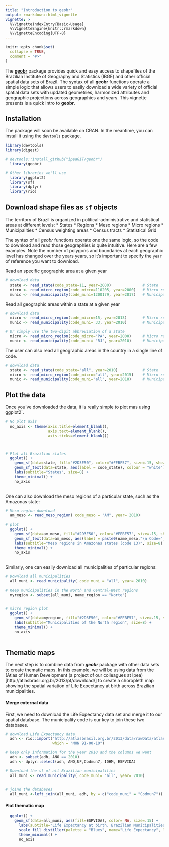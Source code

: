 ```yaml
---
title: "Introduction to geobr"
output: rmarkdown::html_vignette
vignette: >
  %\VignetteIndexEntry{Basic-Usage}
  %\VignetteEngine{knitr::rmarkdown}
  %\VignetteEncoding{UTF-8}
---
```


```r
knitr::opts_chunk$set(
  collapse = TRUE,
  comment = "#>"
)
```

The [**geobr**](https://github.com/ipeaGIT/geobr) package provides quick and easy access to shapefiles of the Brazilian Institute of Geography and Statistics (IBGE) and other official spatial data sets of Brazil. The syntax of all **geobr** functions operate a simple logic that allows users to easily download a wide variety of official spatial data sets with updated geometries, harmonized attributes and geographic projections across geographies and years. This vignette presents is a quick intro to **geobr**.


## Installation

The package will soon be available on CRAN. In the meantime, you can install it using the `devtools` package.

```r
library(devtools)
library(digest)

# devtools::install_github("ipeaGIT/geobr")
  library(geobr)

# Other libraries we'll use
  library(ggplot2)
  library(sf)
  library(dplyr)
  library(rio)

```



## Download shape files as `sf` objects

The territory of Brazil is organized in political-administrative and statistical areas at different levels: 
* States
* Regions
* Meso regions
* Micro regions
* Municipalities
* Census weighting areas
* Census tracts
* Statistical Grid 

The syntax of all *geobr* functions operate one the same logic, so the code to download and read those geographies is quite intuitive. Here are a few examples. Note the number of polygons and boundaries at each geographic level has changed over the years years, so it's important to specify the `year` of reference you want to download.


Read an specific geographic area at a given year
```r
# download data
  state <- read_state(code_state=11, year=2000)              # State
  micro <- read_micro_region(code_micro=110205, year=2000)   # Micro region
  munic <- read_municipality(code_muni=1200179, year=2017)   # Municipality

```


Read all geographic areas within a state at a given year
```r
# download data
  micro <- read_micro_region(code_micro=15, year=2013)       # Micro region
  munic <- read_municipality(code_muni= 33, year=2010)       # Municipality

# Or simply use the two-digit abbreviation of a state
  micro <- read_micro_region(code_micro="PA", year=2000)     # Micro region
  munic <- read_municipality(code_muni= "RJ", year=2010)     # Municipality

```


The user can also read all geographic areas in the country in a single line of code.
```r
# download data
  state <- read_state(code_state="all", year=2010)           # State
  micro <- read_micro_region(code_micro="all", year=2015)    # Micro region
  munic <- read_municipality(code_muni="all", year=2018)     # Municipality

```


## Plot the data


Once you've downloaded the data, it is really simple to plot mas using ggplot2`.


```r

# No plot axis
  no_axis <- theme(axis.title=element_blank(),
                   axis.text=element_blank(),
                   axis.ticks=element_blank())



# Plot all Brazilian states
  ggplot() + 
    geom_sf(data=state, fill="#2D3E50", color="#FEBF57", size=.15, show.legend = FALSE) + 
    geom_sf_text(data=state, aes(label = code_state), colour = "white") +
    labs(subtitle="States", size=8) + 
    theme_minimal() +
    no_axis
  
```

One can also download the meso regions of a particular state, such as the Amazonas state:

```r
# Meso region download
  am_meso <- read_meso_region( code_meso = "AM", year= 2010)
  
# plot
  ggplot() +
    geom_sf(data=am_meso, fill="#2D3E50", color="#FEBF57", size=.15, show.legend = FALSE) +
    geom_sf_text(data=am_meso, aes(label = paste0(name_meso,"\n Code=",code_meso)), colour = "white",size = 2.6) +
    labs(subtitle="Meso regions in Amazonas states (code 13)", size=8) + 
    theme_minimal() +
    no_axis
  
```
Similarly, one can easily download all municipalities of particular regions:


```r
# Download all municipalities
  all_muni <- read_municipality( code_muni = "all", year= 2010)
  
# Keep municipalities in the North and Central-West regions
  myregion <- subset(all_muni, name_region == "Norte")
    

# micro region plot
  ggplot() + 
    geom_sf(data=myregion, fill="#2D3E50", color="#FEBF57", size=.15, show.legend = FALSE) +
    labs(subtitle="Municipalities of the North region", size=8) + 
    theme_minimal() +
    no_axis
    
```


## Thematic maps

The next step is to combine  data from ***geobr*** package with other data sets to create thematic maps. In this example, we will be using data from the (Atlas of Human Development (a project of our colleagues at Ipea)[http://atlasbrasil.org.br/2013/pt/download/] to create a choropleth map showing the spatial variation of Life Expectancy at birth across Brazilian municipalities.

#### Merge external data

First, we need to download the Life Expectancy data set and merge it to our spatial database. The municipality code is our key to join these two databases.

```r

# download Life Expectancy data
  adh <- rio::import("http://atlasbrasil.org.br/2013/data/rawData/atlas2013_dadosbrutos_pt.xlsx",
                     which = "MUN 91-00-10")

# keep only information for the year 2010 and the columns we want
  adh <- subset(adh, ANO == 2010)
  adh <- dplyr::select(adh, ANO,UF,Codmun7, IDHM, ESPVIDA)

# Download the sf of all Brazilian municipalities
  all_muni <- read_municipality( code_muni= "all", year= 2010)

  
# joind the databases
  all_muni <-left_join(all_muni, adh, by = c("code_muni" = "Codmun7"))
```

#### Plot thematic map

```r

  ggplot() + 
    geom_sf(data=all_muni, aes(fill=ESPVIDA), color= NA, size=.15) + 
      labs(subtitle="Life Expectancy at birth, Brazilian Municipalities 2010", size=8) + 
      scale_fill_distiller(palette = "Blues", name="Life Expectancy", limits = c(65,80)) +
      theme_minimal() +
      no_axis

```

